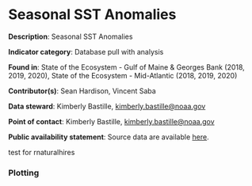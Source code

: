# Seasonal SST Anomalies

**Description**: Seasonal SST Anomalies

**Indicator category**: Database pull with analysis

**Found in**: State of the Ecosystem - Gulf of Maine & Georges Bank (2018, 2019, 2020), State of the Ecosystem - Mid-Atlantic (2018, 2019, 2020)

**Contributor(s)**: Sean Hardison, Vincent Saba
  
**Data steward**: Kimberly Bastille, <kimberly.bastille@noaa.gov>
  
**Point of contact**: Kimberly Bastille, <kimberly.bastille@noaa.gov>
  
**Public availability statement**: Source data are available [here](https://www.esrl.noaa.gov/psd/data/gridded/data.noaa.oisst.v2.highres.html).


test for rnaturalhires

### Plotting


```{r , code = readLines("https://raw.githubusercontent.com/NOAA-EDAB/ecodata/master/chunk-scripts/LTL.Rmd-MAB-SST-insitu.R"), echo = F, fig.align="center", eval = T, ig.cap="MAB seasonal sea surface temperature time series overlaid onto 2019 seasonal spatial anomalies."}

```
